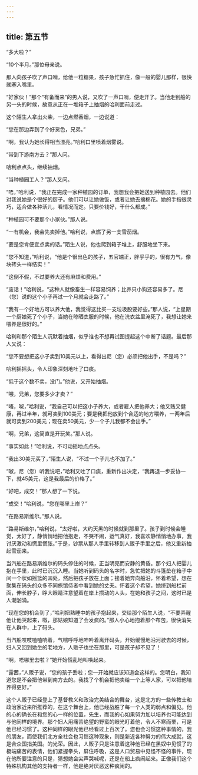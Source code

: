 ```yaml
---
---
---
```

title: 第五节
---




“多大啦？”

“10个半月。”那位母亲说。

那人向孩子吹了声口哨，给他一粒糖果，孩子急忙抓住，像一般的婴儿那样，很快就塞入嘴里。

“好家伙！”那个“有备而来”的男人说，又吹了一声口哨，便走开了。当他走到船的另一头的时候，故意从正在一堆箱子上抽烟的哈利面前走过。

这个陌生人拿出火柴，一边点燃香烟，一边说道：

“您在那边弄到了个好货色，兄弟。”

“啊，我认为她长得相当漂亮。”哈利口里喷着烟雾说。

“带到下游南方去？”那人问。

哈利点点头，继续抽烟。

“当种植园工人？”那人又问。

“唔，”哈利说，“我正在完成一家种植园的订单，我想我会把她送到种植园去。他们对我说她是个很好的厨子。他们可以让她做饭，或者让她去摘棉花。她的手指很灵巧，适合做各种活儿，看情况而定。只要价钱好，干什么都成。”

“种植园可不要那个小家伙。”那人说。

“一有机会，我会先卖掉他。”哈利说，点燃了另一支雪茄烟。

“要是您肯便宜点卖的话。”陌生人说，他也爬到箱子堆上，舒服地坐下来。

“您不知道，”哈利说，“他是个很出色的孩子，五官端正，胖乎乎的，很有力气，像块砖头一样结实！”

“这倒不假，不过要养大还有麻烦和费用。”

“废话！”哈利说，“这种人就像畜生一样容易饲养；比养只小狗还容易多了。尼（您）说的这个小子再过一个月就会走路了。”

“我有一个好地方可以养大他，我觉得这比买一支垃圾股要好些。”那人说，“上星期一个厨娘死了个小子，当她在晾晒衣服的时候，他在洗衣盆里淹死了，我想让她来喂养是很好的。”

哈利和那个陌生人沉默着抽烟，似乎谁也不想再试图提起这个中断了话题。最后那人又说：

“您不要想把这小子卖到10美元以上，看得出尼（您）必须把他出手，不是吗？”

哈利摇摇头，令人印象深刻地吐了口痰。

“低于这个数不卖，没门。”他说，又开始抽烟。

“喂，兄弟，您要多少才卖？”

“唔，呶，”哈利说，“我自己可以把这小子养大，或者雇人把他养大；他又贱又健康，再过半年，就可卖到100美元；要是我把他放到个合适的地方喂养，一两年后就可卖到200美元；现在卖50美元，少一个子儿我都不会出手。”

“啊，兄弟，这简直是开玩笑。”那人说。

“事实如此！”哈利说，不可动摇地点点头。

“我出30美元买了，”陌生人说，“不过一个子儿也不加了。”

“呶，尼（您）听我说吧，”哈利又吐了口痰，重新作出决定，“我再退一步妥协一下，就45美元，这是我最后的价格了。”

“好吧，成交！”那人想了一下说。

“成交！”哈利说，“您在哪里上岸？”

“在路易斯维尔。”那人说。

“路易斯维尔，”哈利说，“太好啦，大约天黑的时候就到那里了。孩子到时候会睡觉，太好了，静悄悄地把他抱走，不哭不闹，运气真好，我喜欢静悄悄地办事，我讨厌激动和慌里慌张。”于是，钞票从那人手里转移到人贩子手里之后，他又重新抽起雪茄来。

当汽船在路易斯维尔的码头停住的时候，正当明亮而安静的黄昏。那个妇人把婴儿抱在手里，此时已沉沉入睡。当她听到码头的名字时，急忙把她的斗篷垫在箱子中间一个状如摇篮的凹处，然后把孩子放在上面；接着她奔向船沿，怀着希望，想在聚集在码头的众多不同旅馆侍者中看到她的丈夫。怀着这个希望，她挤到船栏前面，伸长脖子，睁大眼睛注意望着在岸上攒动的人头，在她和孩子之间，这时已是人潮汹涌。

“现在您的机会到了，”哈利把熟睡中的孩子抱起来，交给那个陌生人说，“不要弄醒他让他哭起来，呶，那姑娘知道了会发疯的。”那人小心地抱着那个布包，很快消失在人群中，上了码头。

当汽船吱吱嗑嗑响着，气喘呼呼地呻吟着离开码头，开始缓慢地沿河驶去的时候，妇人又回到她坐的老地方，人贩子也坐在那里，可是孩子却不见了！

“啊，唔哪里去啦？”她开始慌乱地叫唤起来。

“露茜，”人贩子说，“您的孩子丢啦；您一开始就应该知道会这样的。您明白，我知道您是不会把他带到南方去的。我找了个机会把他卖给一个上等人家，可以把他培养得更好。”

这个人贩子已经登上了基督教义和政治完美结合的舞台，这是北方的一些传教士和政治家近来所推荐的，在这个舞台上，他已经战胜了每一个人类的弱点和偏见。他的心的确长在和您的心一样的位置，先生，而我的心如果努力加以培养也可能达到与他同样的境界。那个妇人用痛苦绝望的野蛮的眼光盯着他，令人不寒而栗，可是他已经习惯了。这种同样的眼光他已经看过上百次了。您也会习惯这种事情的，我的朋友，而使我们北方全社会也习惯这种现象，则是新近各种努力的伟大成就，这是合众国指美国。的光荣。因此，人贩子只是注意着这种他已经在黑奴中见惯了的极端痛苦的表情，他们紧握拳头，屏住呼吸，这是人口贸易中见怪不怪的事件，现在他所要注意的只是，猜想她会尖声哭喊呢，还是在船上疯闹起来。正像我们这个特殊机构其他的支持者一样，他是绝对厌恶这种疯闹的。
